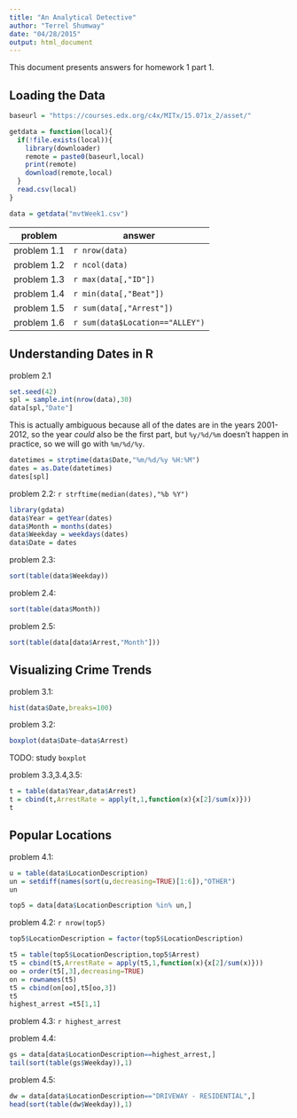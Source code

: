 ```yaml
---
title: "An Analytical Detective"
author: "Terrel Shumway"
date: "04/28/2015"
output: html_document
---
```


This document presents answers for homework 1 part 1.

## Loading the Data
```r
baseurl = "https://courses.edx.org/c4x/MITx/15.071x_2/asset/"

getdata = function(local){
  if(!file.exists(local)){
    library(downloader)
    remote = paste0(baseurl,local)
    print(remote)
    download(remote,local)
  }
  read.csv(local)
}

data = getdata("mvtWeek1.csv")
```
problem     | answer
------------|--------
problem 1.1 | `r nrow(data)`
problem 1.2 | `r ncol(data)`
problem 1.3 | `r max(data[,"ID"])`
problem 1.4 | `r min(data[,"Beat"])`
problem 1.5 | `r sum(data[,"Arrest"])`
problem 1.6 | `r sum(data$Location=="ALLEY")`

## Understanding Dates in R

problem 2.1
```r
set.seed(42)
spl = sample.int(nrow(data),30)
data[spl,"Date"]
```

This is actually ambiguous because all of the dates are in the years 2001-2012, so the year *could* also be the first part, but `%y/%d/%m` doesn't happen in practice, so we will go with `%m/%d/%y`.


```r
datetimes = strptime(data$Date,"%m/%d/%y %H:%M")
dates = as.Date(datetimes)
dates[spl]
```

problem 2.2: `r strftime(median(dates),"%b %Y")`


```r
library(gdata)
data$Year = getYear(dates)
data$Month = months(dates)
data$Weekday = weekdays(dates)
data$Date = dates
```

problem 2.3:
```r
sort(table(data$Weekday))
```

problem 2.4:
```r
sort(table(data$Month))
```

problem 2.5:
```r
sort(table(data[data$Arrest,"Month"]))
```

## Visualizing Crime Trends

problem 3.1:
```r
hist(data$Date,breaks=100)
```

problem 3.2:
```r
boxplot(data$Date~data$Arrest)
```
TODO: study `boxplot`

problem 3.3,3.4,3.5:
```r
t = table(data$Year,data$Arrest)
t = cbind(t,ArrestRate = apply(t,1,function(x){x[2]/sum(x)}))
t
```


## Popular Locations
problem 4.1:
```r
u = table(data$LocationDescription)
un = setdiff(names(sort(u,decreasing=TRUE)[1:6]),"OTHER")
un
```

```r
top5 = data[data$LocationDescription %in% un,]
```
problem 4.2: `r nrow(top5)`

```r
top5$LocationDescription = factor(top5$LocationDescription)
```


```r
t5 = table(top5$LocationDescription,top5$Arrest)
t5 = cbind(t5,ArrestRate = apply(t5,1,function(x){x[2]/sum(x)}))
oo = order(t5[,3],decreasing=TRUE)
on = rownames(t5)
t5 = cbind(on[oo],t5[oo,3])
t5
highest_arrest =t5[1,1]
```
problem 4.3: `r highest_arrest`

problem 4.4:
```r
gs = data[data$LocationDescription==highest_arrest,]
tail(sort(table(gs$Weekday)),1)
```

problem 4.5:
```r
dw = data[data$LocationDescription=="DRIVEWAY - RESIDENTIAL",]
head(sort(table(dw$Weekday)),1)
```

